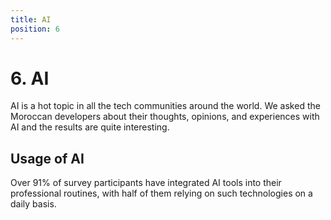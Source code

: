 ```yaml
---
title: AI
position: 6
---
```


# 6. AI

AI is a hot topic in all the tech communities around the world. We asked the Moroccan developers about their thoughts, opinions, and experiences with AI and the results are quite interesting.

## Usage of AI

Over 91% of survey participants have integrated AI tools into their professional routines, with half of them relying on such technologies on a daily basis.

<Chart id="ai-q-0" title={false} />
<Chart id="ai-q-1" />
<Chart id="ai-q-2" />
<Chart id="ai-q-3" />
<Chart id="ai-q-4" />
<Chart id="ai-q-5" />
<Chart id="ai-q-6" />
